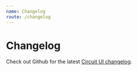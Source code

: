 ```yaml
---
name: Changelog
route: /changelog
---
```


# Changelog

Check out Github for the latest [Circuit UI changelog](https://github.com/sumup/circuit-ui/releases).
